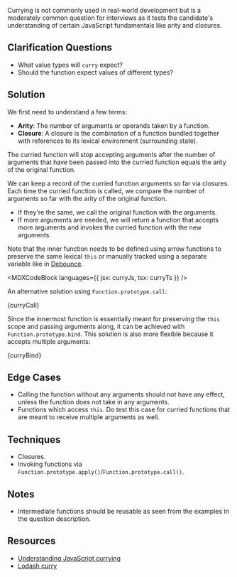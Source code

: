 

Currying is not commonly used in real-world development but is a moderately common question for interviews as it tests the candidate's understanding of certain JavaScript fundamentals like arity and closures.

## Clarification Questions

- What value types will `curry` expect?
- Should the function expect values of different types?

## Solution

We first need to understand a few terms:

- **Arity**: The number of arguments or operands taken by a function.
- **Closure**: A closure is the combination of a function bundled together with references to its lexical environment (surrounding state).

The curried function will stop accepting arguments after the number of arguments that have been passed into the curried function equals the arity of the original function.

We can keep a record of the curried function arguments so far via closures. Each time the curried function is called, we compare the number of arguments so far with the arity of the original function.

- If they're the same, we call the original function with the arguments.
- If more arguments are needed, we will return a function that accepts more arguments and invokes the curried function with the new arguments.

Note that the inner function needs to be defined using arrow functions to preserve the same lexical `this` or manually tracked using a separate variable like in [Debounce](/questions/javascript/debounce).

<MDXCodeBlock languages={{ jsx: curryJs, tsx: curryTs }} />

An alternative solution using `Function.prototype.call`:

<MDXCodeBlock>{curryCall}</MDXCodeBlock>

Since the innermost function is essentially meant for preserving the `this` scope and passing arguments along, it can be achieved with `Function.prototype.bind`. This solution is also more flexible because it accepts multiple arguments:

<MDXCodeBlock>{curryBind}</MDXCodeBlock>

## Edge Cases

- Calling the function without any arguments should not have any effect, unless the function does not take in any arguments.
- Functions which access `this`. Do test this case for curried functions that are meant to receive multiple arguments as well.

## Techniques

- Closures.
- Invoking functions via `Function.prototype.apply()`/`Function.prototype.call()`.

## Notes

- Intermediate functions should be reusable as seen from the examples in the question description.

## Resources

- [Understanding JavaScript currying](https://blog.logrocket.com/understanding-javascript-currying)
- [Lodash curry](https://lodash.com/docs/4.17.15#curry)
